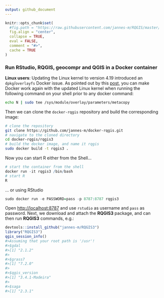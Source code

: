 ```yaml
---
output: github_document
---
```


<!-- README.md is generated from README.Rmd. Please edit that file -->

```r
knitr::opts_chunk$set(
  #fig.path = "https://raw.githubusercontent.com/jannes-m/RQGIS/master/figures/",
  fig.align = "center",
  collapse = TRUE,
  eval = FALSE,
  comment = "#>",
  cache = TRUE
)
```

### Run RStudio, RQGIS, geocompr and QGIS in a Docker container

**Linux users**: Updating the Linux kernel to version 4.19 introduced an `dpkg`/`overlayfs` Docker issue.
As pointed out by this [post](https://github.com/docker/for-linux/issues/480), you can make Docker work again with the updated Linux kernel when running the following command on your shell prior to any docker command:

```sh
echo N | sudo tee /sys/module/overlay/parameters/metacopy
```

Then we can clone the `docker-rqgis` repository and build the corresponding image:

```sh
# clone the repository
git clone https://github.com/jannes-m/docker-rqgis.git
# navigate to the cloned directory
cd docker-rqgis/rqgis3
# build the docker image, and name it rqgis
sudo docker build -t rqgis3 .  
```

Now you can start R either from the Shell...

```r
# start the container from the shell
docker run -it rqgis3 /bin/bash
# start R
R
```

... or using RStudio


```r
sudo docker run -e PASSWORD=pass -p 8787:8787 rqgis3
```

Open [http://localhost:8787](http://localhost:8787) and use `rstudio` as username and `pass` as password.
Next, we download and attach the **RQGIS3** package, and can then run **RQGIS3** commands, e.g.:

```r
devtools::install_github("jannes-m/RQGIS3")
library("RQGIS3")
qgis_session_info()
#>Assuming that your root path is '/usr'!
#>$gdal
#>[1] "2.1.2"
#>
#>$grass7
#>[1] "7.2.0"
#>
#>$qgis_version
#>[1] "3.4.1-Madeira"
#>
#>$saga
#>[1] "2.3.1"
```
